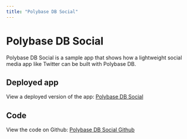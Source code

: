 ```yaml
---
title: "Polybase DB Social"
---
```


# Polybase DB Social

Polybase DB Social is a sample app that shows how a lightweight social media app
like Twitter can be built with Polybase DB.

## Deployed app

View a deployed version of the app:
[Polybase DB Social](https://social.testnet.polybase.xyz/)

## Code

View the code on Github:
[Polybase DB Social Github](https://github.com/polybase/social)
